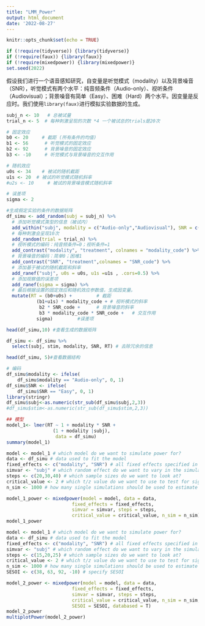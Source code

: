 ```yaml
---
title: "LMM_Power"
output: html_document
date: '2022-08-27'
---
```


```r
knitr::opts_chunk$set(echo = TRUE)
```


```r
if (!require(tidyverse)) {library(tidyverse)}
if (!require(faux)) {library(faux)}
if (!require(mixedpower)) {library(mixedpower)}
set.seed(2022)
```

假设我们进行一个语音感知研究，自变量是听觉模式（modality）以及背景噪音（SNR），听觉模式有两个水平：纯音频条件（Audio-only）、视听条件（Audiovisual）；背景噪音有简单（Easy）、困难（Hard）两个水平。因变量是反应时。我们使用`library(faux)`进行模拟实验数据的生成。

```r
subj_n <- 10   # 总被试量
trial_n <- 5  # 每种刺激呈现的次数 *4 一个被试总的trials是20次

# 固定效应
b0 <- 20     # 截距 (所有条件的均值)
b1 <- 56      # 听觉模式的固定效应
b2 <- 92      # 背景噪音的固定效应
b3 <- -10     # 听觉模式与背景噪音的交互作用

# 随机效应
u0s <- 34    # 被试的随机截距
u1s <- 20  # 被试的听觉模式随机斜率 
#u2s <- 10     # 被试的背景噪音模式随机斜率 

# 误差项
sigma <- 2
```

```r
#生成假定实验的条件的数据矩阵
df_simu <- add_random(subj = subj_n) %>%
  # 添加听觉模式类型的信息（被试内）
  add_within("subj", modality = c("Audio-only","Audiovisual"), SNR = c("Easy","Hard")) %>%
  # 每种刺激会呈现10次
  add_random(trial = trial_n) %>%
  # 视听模式的编码：纯音频条件=0；视听条件=1
  add_contrast("modality", "treatment", colnames = "modality_code") %>%
  # 背景噪音的编码：简单0；困难1
  add_contrast("SNR", "treatment",colnames = "SNR_code") %>% 
  # 添加基于被试的随机截距和斜率
  add_ranef("subj", u0s = u0s, u1s =u1s , .cors=0.5) %>% 
  # 添加观察值的误差项
  add_ranef(sigma = sigma) %>% 
  # 最后根据设置的固定效应和随机效应参数值，生成因变量。
  mutate(RT = (b0+u0s) +         # 截距
           (b1+u1s) * modality_code + # 视听模式的斜率
            b2 * SNR_code +      # 背景噪音的斜率
            b3 * modality_code * SNR_code +   # 交互作用
           sigma)         #误差项  

head(df_simu,10) #查看生成的数据矩阵
```

```r
df_simu <- df_simu %>% 
  select(subj, stim, modality, SNR, RT) # 去除冗余的信息

head(df_simu, 5)#查看数据结构
```



```r
# 编码
df_simu$modality <- ifelse(
    df_simu$modality == "Audio-only", 0, 1)
df_simu$SNR <- ifelse(
    df_simu$SNR == "Easy", 0, 1)
library(stringr)
df_simu$subj<-as.numeric(str_sub(df_simu$subj,2,3))
#df_simu$stim<-as.numeric(str_sub(df_simu$stim,2,3))

## 模型
model_1<- lmer(RT ~ 1 + modality * SNR +
                 (1 + modality |subj), 
                  data = df_simu)
summary(model_1)
```

```r
model <- model_1 # which model do we want to simulate power for?
data <- df_simu # data used to fit the model
fixed_effects <- c("modality", "SNR") # all fixed effects specified in model
simvar <- "subj" # which random effect do we want to vary in the simulation?
steps <- c(20,30,40) # which sample sizes do we want to look at?
critical_value <- 2 # which t/z value do we want to use to test for significance?
n_sim <- 1000 # how many single simulations should be used to estimate power?

model_1_power <- mixedpower(model = model, data = data,
                        fixed_effects = fixed_effects,
                        simvar = simvar, steps = steps,
                        critical_value = critical_value, n_sim = n_sim)
model_1_power 
```
```r
model <- model_1 # which model do we want to simulate power for?
data <- df_simu # data used to fit the model
fixed_effects <- c("modality", "SNR") # all fixed effects specified in model
simvar <- "subj" # which random effect do we want to vary in the simulation?
steps <- c(15,20,25) # which sample sizes do we want to look at?
critical_value <- 2 # which t/z value do we want to use to test for significance?
n_sim <- 1000 # how many single simulations should be used to estimate power?
SESOI <- c(38, 63, 92, -10) # specify SESOI

model_2_power <- mixedpower(model = model, data = data,
                        fixed_effects = fixed_effects,
                        simvar = simvar, steps = steps,
                        critical_value = critical_value, n_sim = n_sim,
                        SESOI = SESOI, databased = T)
model_2_power 
multiplotPower(model_2_power)
```



